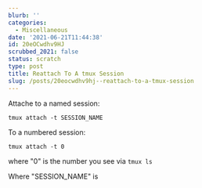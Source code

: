 ```yaml
---
blurb: ''
categories:
  - Miscellaneous
date: '2021-06-21T11:44:38'
id: 20eOCwdhv9HJ
scrubbed_2021: false
status: scratch
type: post
title: Reattach To A tmux Session
slug: /posts/20eocwdhv9hj--reattach-to-a-tmux-session
---
```


Attache to a named session:

```command
tmux attach -t SESSION_NAME
```


To a numbered session:

```command
tmux attach -t 0
```
where "0" is the number you see via `tmux ls`



Where "SESSION_NAME" is
